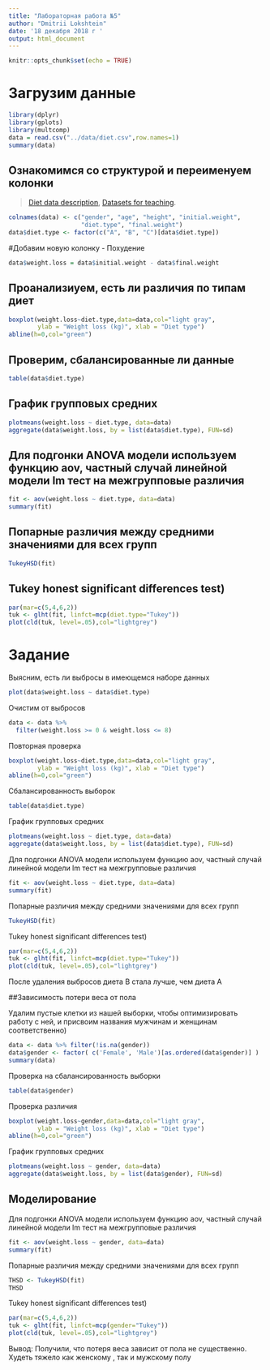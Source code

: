 ---
title: "Лабораторная работа №5"
author: "Dmitrii Lokshtein"
date: '18 декабря 2018 г '
output: html_document
---

```{r setup, include=FALSE}
knitr::opts_chunk$set(echo = TRUE)
```

# Загрузим данные
```{r}
library(dplyr)
library(gplots)
library(multcomp)
data = read.csv("../data/diet.csv",row.names=1)
summary(data)
```

## Ознакомимся со структурой и переименуем колонки
>[Diet data description](https://www.sheffield.ac.uk/polopoly_fs/1.547015!/file/Diet_data_description.docx), [Datasets for teaching](https://www.sheffield.ac.uk/mash/data).
```{r}
colnames(data) <- c("gender", "age", "height", "initial.weight", 
                    "diet.type", "final.weight")
data$diet.type <- factor(c("A", "B", "C")[data$diet.type])
```

#Добавим новую колонку - Похудение

```{r}
data$weight.loss = data$initial.weight - data$final.weight
```
## Проанализиуем, есть ли различия по типам диет
```{r}
boxplot(weight.loss~diet.type,data=data,col="light gray",
        ylab = "Weight loss (kg)", xlab = "Diet type")
abline(h=0,col="green")
```
## Проверим, сбалансированные ли данные
```{r}
table(data$diet.type)
```
## График групповых средних
```{r}
plotmeans(weight.loss ~ diet.type, data=data)
aggregate(data$weight.loss, by = list(data$diet.type), FUN=sd)
```
## Для подгонки ANOVA модели используем функцию aov, частный случай линейной модели lm тест на межгрупповые различия
```{r}
fit <- aov(weight.loss ~ diet.type, data=data)
summary(fit)
```

## Попарные различия между средними значениями для всех групп
```{r}
TukeyHSD(fit)
```

## Tukey honest significant differences test)
```{r}
par(mar=c(5,4,6,2))
tuk <- glht(fit, linfct=mcp(diet.type="Tukey"))
plot(cld(tuk, level=.05),col="lightgrey")
```

# Задание

Выясним, есть ли выбросы в имеющемся наборе данных
```{r}
plot(data$weight.loss ~ data$diet.type)
```

Очистим от выбросов
```{r}
data <- data %>%
  filter(weight.loss >= 0 & weight.loss <= 8)
```

Повторная проверка
```{r}
boxplot(weight.loss~diet.type,data=data,col="light gray",
        ylab = "Weight loss (kg)", xlab = "Diet type")
abline(h=0,col="green")
```

Сбалансированность выборок
```{r}
table(data$diet.type)
```
График групповых средних
```{r}
plotmeans(weight.loss ~ diet.type, data=data)
aggregate(data$weight.loss, by = list(data$diet.type), FUN=sd)
```

Для подгонки ANOVA модели используем функцию aov, частный случай линейной модели lm тест на межгрупповые различия
```{r}
fit <- aov(weight.loss ~ diet.type, data=data)
summary(fit)
```

Попарные различия между средними значениями для всех групп
```{r}
TukeyHSD(fit)
```

Tukey honest significant differences test)
```{r}
par(mar=c(5,4,6,2))
tuk <- glht(fit, linfct=mcp(diet.type="Tukey"))
plot(cld(tuk, level=.05),col="lightgrey")
```


После удаления выбросов диета B стала лучше, чем диета А

##Зависимость потери веса от пола

Удалим пустые клетки из нашей выборки, чтобы оптимизировать работу с ней, и присвоим названия мужчинам и женщинам соответственно)

```{r}
data <- data %>% filter(!is.na(gender))
data$gender <- factor( c('Female', 'Male')[as.ordered(data$gender)] )
summary(data)
```
Проверка на сбалансированность выборки
```{r}
table(data$gender)
```
Проверка различия
```{r}
boxplot(weight.loss~gender,data=data,col="light gray",
        ylab = "Weight loss (kg)", xlab = "Diet type")
abline(h=0,col="green")
```
График групповых средних
```{r}
plotmeans(weight.loss ~ gender, data=data)
aggregate(data$weight.loss, by = list(data$gender), FUN=sd)
```

## Моделирование

Для подгонки ANOVA модели используем функцию aov, частный случай линейной модели lm тест на межгрупповые различия
```{r}
fit <- aov(weight.loss ~ gender, data=data)
summary(fit)
```
Попарные различия между средними значениями для всех групп
```{r}
THSD <- TukeyHSD(fit)
THSD
```
Tukey honest significant differences test)
```{r}
par(mar=c(5,4,6,2))
tuk <- glht(fit, linfct=mcp(gender="Tukey"))
plot(cld(tuk, level=.05),col="lightgrey")
```
Вывод: Получили, что потеря веса зависит от пола не существенно. Худеть тяжело как женскому , так и мужскому полу